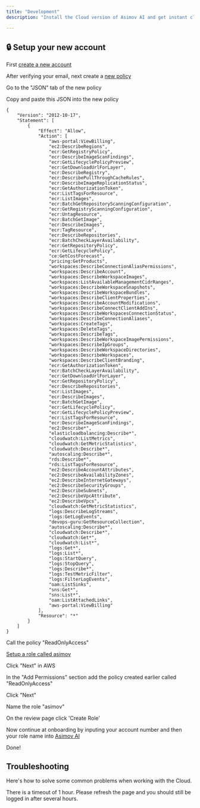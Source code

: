 ```yaml
---
title: "Development"
description: "Install the Cloud version of Asimov AI and get instant cloud activity insights for all infrastructure"

---
```


## 🔒 Setup your new account

First [create a new account](https://app.getasimov.com)

After verifying your email, next create a [new policy](https://console.aws.amazon.com/iam/home#/policies$new?step=edit)

Go to the "JSON" tab of the new policy

Copy and paste this JSON into the new policy
```
{
    "Version": "2012-10-17",
    "Statement": [
        {
            "Effect": "Allow",
            "Action": [
                "aws-portal:ViewBilling",
                "ec2:DescribeRegions",
                "ecr:GetRegistryPolicy",
                "ecr:DescribeImageScanFindings",
                "ecr:GetLifecyclePolicyPreview",
                "ecr:GetDownloadUrlForLayer",
                "ecr:DescribeRegistry",
                "ecr:DescribePullThroughCacheRules",
                "ecr:DescribeImageReplicationStatus",
                "ecr:GetAuthorizationToken",
                "ecr:ListTagsForResource",
                "ecr:ListImages",
                "ecr:BatchGetRepositoryScanningConfiguration",
                "ecr:GetRegistryScanningConfiguration",
                "ecr:UntagResource",
                "ecr:BatchGetImage",
                "ecr:DescribeImages",
                "ecr:TagResource",
                "ecr:DescribeRepositories",
                "ecr:BatchCheckLayerAvailability",
                "ecr:GetRepositoryPolicy",
                "ecr:GetLifecyclePolicy",
                "ce:GetCostForecast",
                "pricing:GetProducts",
                "workspaces:DescribeConnectionAliasPermissions",
                "workspaces:DescribeAccount",
                "workspaces:DescribeWorkspaceImages",
                "workspaces:ListAvailableManagementCidrRanges",
                "workspaces:DescribeWorkspaceSnapshots",
                "workspaces:DescribeWorkspaceBundles",
                "workspaces:DescribeClientProperties",
                "workspaces:DescribeAccountModifications",
                "workspaces:DescribeConnectClientAddIns",
                "workspaces:DescribeWorkspacesConnectionStatus",
                "workspaces:DescribeConnectionAliases",
                "workspaces:CreateTags",
                "workspaces:DeleteTags",
                "workspaces:DescribeTags",
                "workspaces:DescribeWorkspaceImagePermissions",
                "workspaces:DescribeIpGroups",
                "workspaces:DescribeWorkspaceDirectories",
                "workspaces:DescribeWorkspaces",
                "workspaces:DescribeClientBranding",
                "ecr:GetAuthorizationToken",
                "ecr:BatchCheckLayerAvailability",
                "ecr:GetDownloadUrlForLayer",
                "ecr:GetRepositoryPolicy",
                "ecr:DescribeRepositories",
                "ecr:ListImages",
                "ecr:DescribeImages",
                "ecr:BatchGetImage",
                "ecr:GetLifecyclePolicy",
                "ecr:GetLifecyclePolicyPreview",
                "ecr:ListTagsForResource",
                "ecr:DescribeImageScanFindings",
                "ec2:Describe*",
                "elasticloadbalancing:Describe*",
                "cloudwatch:ListMetrics",
                "cloudwatch:GetMetricStatistics",
                "cloudwatch:Describe*",
                "autoscaling:Describe*",
                "rds:Describe*",
                "rds:ListTagsForResource",
                "ec2:DescribeAccountAttributes",
                "ec2:DescribeAvailabilityZones",
                "ec2:DescribeInternetGateways",
                "ec2:DescribeSecurityGroups",
                "ec2:DescribeSubnets",
                "ec2:DescribeVpcAttribute",
                "ec2:DescribeVpcs",
                "cloudwatch:GetMetricStatistics",
                "logs:DescribeLogStreams",
                "logs:GetLogEvents",
                "devops-guru:GetResourceCollection",
                "autoscaling:Describe*",
                "cloudwatch:Describe*",
                "cloudwatch:Get*",
                "cloudwatch:List*",
                "logs:Get*",
                "logs:List*",
                "logs:StartQuery",
                "logs:StopQuery",
                "logs:Describe*",
                "logs:TestMetricFilter",
                "logs:FilterLogEvents",
                "oam:ListSinks",
                "sns:Get*",
                "sns:List*",
                "oam:ListAttachedLinks",
                "aws-portal:ViewBilling"
            ],
            "Resource": "*"
        }
    ]
}
```

Call the policy "ReadOnlyAccess"

[Setup a role called asimov](https://console.aws.amazon.com/iamv2/home?region=us-east-1#/roles/create?awsAccount=777581146049&policies=arn%3Aaws%3Aiam%3A%3Aaws%3Apolicy%2FReadOnlyAccess&roleName=asimov&step=selectEntities&trustedEntityType=AWS_ACCOUNT)

Click "Next" in AWS

In the "Add Permissions" section add the policy created earlier called "ReadOnlyAccess"

Click "Next"

Name the role "asimov"

On the review page click 'Create Role'

Now continue at onboarding by inputing your account number and then your role name into [Asimov AI](https://app.getasimov.com)

Done!

## Troubleshooting

Here's how to solve some common problems when working with the Cloud.

<AccordionGroup>
  <Accordion title="Please refresh the page ⛅">
    There is a timeout of 1 hour. Please refresh the page and you should still be logged in after several hours.
  </Accordion>
</AccordionGroup>
